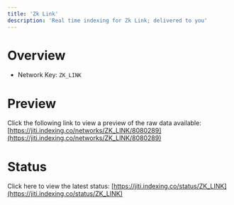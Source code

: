 ```yaml
---
title: 'Zk Link'
description: 'Real time indexing for Zk Link; delivered to you'
---
```


# Overview
- Network Key: `ZK_LINK`

# Preview
Click the following link to view a preview of the raw data available: [https://jiti.indexing.co/networks/ZK_LINK/8080289](https://jiti.indexing.co/networks/ZK_LINK/8080289)

# Status
Click here to view the latest status: [https://jiti.indexing.co/status/ZK_LINK](https://jiti.indexing.co/status/ZK_LINK)
